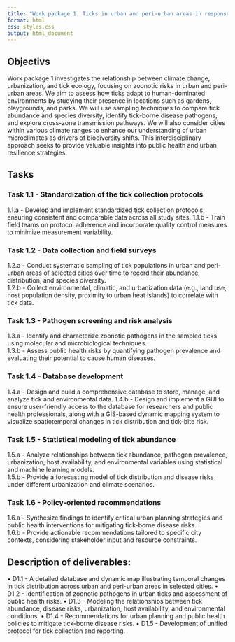 ```yaml
---
title: "Work package 1. Ticks in urban and peri-urban areas in response to climate change"
format: html
css: styles.css
output: html_document
---
```


## Objectivs

Work package 1 investigates the relationship between climate change, urbanization, and tick ecology, focusing on zoonotic risks in urban and peri-urban areas. We aim to assess how ticks adapt to human-dominated environments by studying their presence in locations such as gardens, playgrounds, and parks. We will use sampling techniques to compare tick abundance and species diversity, identify tick-borne disease pathogens, and explore cross-zone transmission pathways. We will also consider cities within various climate ranges to enhance our understanding of urban microclimates as drivers of biodiversity shifts. This interdisciplinary approach seeks to provide valuable insights into public health and urban resilience strategies.

## Tasks

### Task 1.1 - Standardization of the tick collection protocols

 1.1.a - Develop and implement standardized tick collection protocols, ensuring consistent and comparable data across all study sites.
 1.1.b - Train field teams on protocol adherence and incorporate quality control measures to minimize measurement variability.

### Task 1.2 - Data collection and field surveys

 1.2.a - Conduct systematic sampling of tick populations in urban and peri-urban areas of selected cities over time to record their abundance, distribution, and species diversity.  
 1.2.b - Collect environmental, climatic, and urbanization data (e.g., land use, host population density, proximity to urban heat islands) to correlate with tick data.

### Task 1.3 - Pathogen screening and risk analysis

 1.3.a - Identify and characterize zoonotic pathogens in the sampled ticks using molecular and microbiological techniques.  
 1.3.b - Assess public health risks by quantifying pathogen prevalence and evaluating their potential to cause human diseases.

### Task 1.4 - Database development

 1.4.a - Design and build a comprehensive database to store, manage, and analyze tick and environmental data.
 1.4.b - Design and implement a GUI to ensure user-friendly access to the database for researchers and public health professionals, along with a GIS-based dynamic mapping system to visualize spatiotemporal changes in tick distribution and tick-bite risk.

### Task 1.5 - Statistical modeling of tick abundance

 1.5.a - Analyze relationships between tick abundance, pathogen prevalence, urbanization, host availability, and environmental variables using statistical and machine learning models.  
 1.5.b - Provide a forecasting model of tick distribution and disease risks under different urbanization and climate scenarios.

### Task 1.6 - Policy-oriented recommendations

 1.6.a - Synthesize findings to identify critical urban planning strategies and public health interventions for mitigating tick-borne disease risks.  
 1.6.b - Provide actionable recommendations tailored to specific city contexts, considering stakeholder input and resource constraints.

## Description of deliverables:

•	D1.1 - A detailed database and dynamic map illustrating temporal changes in tick distribution across urban and peri-urban areas in selected cities.
•	D1.2 - Identification of zoonotic pathogens in urban ticks and assessment of public health risks.
•	D1.3 - Modeling the relationships between tick abundance, disease risks, urbanization, host availability, and environmental conditions.
•	D1.4 - Recommendations for urban planning and public health policies to mitigate tick-borne disease risks.
•	D1.5 - Development of unified protocol for tick collection and reporting.
